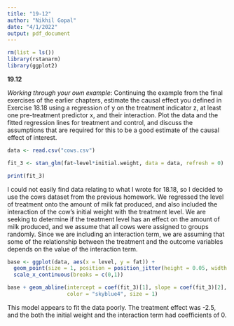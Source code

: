 ```yaml
---
title: "19-12"
author: "Nikhil Gopal"
date: "4/1/2022"
output: pdf_document
---
```


```r
rm(list = ls())
library(rstanarm)
library(ggplot2)
```


**19.12**

*Working through your own example*: Continuing the example from the final exercises of the
earlier chapters, estimate the causal effect you defined in Exercise 18.18 using a regression of y
on the treatment indicator z, at least one pre-treatment predictor x, and their interaction. Plot
the data and the fitted regression lines for treatment and control, and discuss the assumptions
that are required for this to be a good estimate of the causal effect of interest.



```r
data <- read.csv("cows.csv")

fit_3 <- stan_glm(fat~level*initial.weight, data = data, refresh = 0)

print(fit_3)
```

I could not easily find data relating to what I wrote for 18.18, so I decided to use the cows dataset from the previous homework. We regressed the level of treatment onto the amount of milk fat produced, and also included the interaction of the cow's initial weight with the treatment level. We are seeking to determine if the treatment level has an effect on the amount of milk produced, and we assume that all cows were assigned to groups randomly. Since we are including an interaction term, we are assuming that some of the relationship between the treatment and the outcome variables depends on the value of the interaction term.



```r
base <- ggplot(data, aes(x = level, y = fat)) +
  geom_point(size = 1, position = position_jitter(height = 0.05, width = 0.1)) +
  scale_x_continuous(breaks = c(0,1))

base + geom_abline(intercept = coef(fit_3)[1], slope = coef(fit_3)[2],
                   color = "skyblue4", size = 1)

```

This model appears to fit the data poorly. The treatment effect was -2.5, and the both the initial weight and the interaction term had coefficients of 0.
